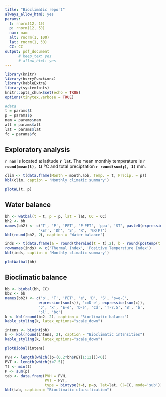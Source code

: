 ```yaml
---
title: "Bioclimatic report"
always_allow_html: yes
params:
  t: rnorm(12, 10)
  p: rnorm(12, 50)
  nam: nam
  alt: rnorm(1, 100)
  lat: rnorm(1, 30)
  CC: CC
output: pdf_document
      # keep_tex: yes
      # allow_html: yes
---
```


```r
library(knitr)
library(berryFunctions)
library(kableExtra)
library(systemfonts)
knitr::opts_chunk$set(echo = TRUE)
options(tinytex.verbose = TRUE)

#data
t = params$t
p = params$p
nam = params$nam
alt = params$alt
lat = params$lat
fc = params$fc

```

## Exploratory analysis

**`r nam`** is located at latitude **`r lat`**. The mean monthly temperature is **`r round(mean(t), 1)`** ºC and total precipitation **`r round(sum(p), 1)`** mm.


```r
clim <- t(data.frame(Month = month.abb, Temp. = t, Precip. = p))
kbl(clim, caption = 'Monthly climatic summary')
```


```r
plotWL(t, p)
```

## Water balance


```r
bh <- watbal(t = t, p = p, lat = lat, CC = CC)
bh2 <- bh
names(bh2) <- c('T', 'P', 'PET', 'P-PET', 'ppa', 'ST', paste0(expression(Delta),'ST'),
               'RET', 'Dh', 'S', 'R', '%R(P)')
kbl(round(bh2, 2), caption = "Water balance")
```


```r
inds <- t(data.frame(a = round(thermind(t = t),2), b = round(postemp(t = t),2)))
rownames(inds) <- c('Thermal Index', 'Positive Temperature Index')
kbl(inds, caption = 'Monthly climatic summary')
```


```r
plotWatbal(bh)
```

## Bioclimatic balance

```r
bb <- biobal(bh, CC)
bb2 <- bb
names(bb2) <- c('p', 'T', 'PET', 'e', 'D', 'S', 's=e-D',
               expression(sum(s)), 'c=D-e', expression(sum(c)),
               'Q', 'x', 'E-e', 'D-e', 'Cd', 'T-7.5', 'B', 'b',
               'bl', 'bc')
k <- kbl(round(bb2, 2), caption = "Bioclimatic balance")
kable_styling(k, latex_options="scale_down")
```


```r
intens <- bioint(bb)
k <- kbl(round(intens, 2), caption = "Bioclimatic intensities")
kable_styling(k, latex_options="scale_down")
```


```r
plotBiobal(intens)
```


```r
PVH <- length(which((p-(0.2*bh$PET[1:12]))<0))
PVT <- length(which(t<7.5))
Tf <- min(t)
P <- sum(p)
tab <- data.frame(PVH = PVH,
                  PVT = PVT,
                  type = biotype(t=t, p=p, lat=lat, CC=CC, mode='sub'))
kbl(tab, caption = "Bioclimatic classification")
```



